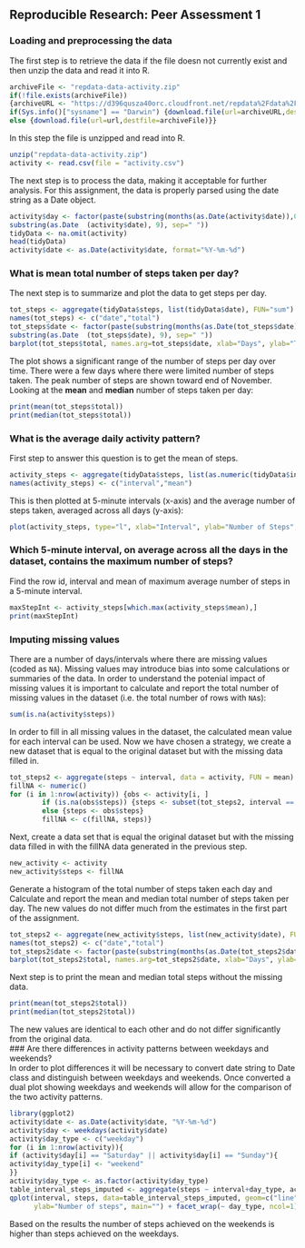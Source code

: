 ## Reproducible Research: Peer Assessment 1
### Loading and preprocessing the data  
The first step is to retrieve the data if the file doesn not currently exist and then unzip the data and read it into R.
```r
archiveFile <- "repdata-data-activity.zip"
if(!file.exists(archiveFile)) 
{archiveURL <- "https://d396qusza40orc.cloudfront.net/repdata%2Fdata%2Factivity.zip"
if(Sys.info()["sysname"] == "Darwin") {download.file(url=archiveURL,destfile=archiveFile,method="curl")} 
else {download.file(url=url,destfile=archiveFile)}}
```
In this step the file is unzipped and read into R.  
```r
unzip("repdata-data-activity.zip")
activity <- read.csv(file = "activity.csv")
```
The next step is to process the data, making it acceptable for further analysis. For this assignment, the data is properly parsed using the date string as a Date object.   
```r
activity$day <- factor(paste(substring(months(as.Date(activity$date)),0,3),
substring(as.Date  (activity$date), 9), sep=" "))
tidyData <- na.omit(activity)
head(tidyData)
activity$date <- as.Date(activity$date, format="%Y-%m-%d") 
```
### What is mean total number of steps taken per day?  
The next step is to summarize and plot the data to get steps per day.
```r
tot_steps <- aggregate(tidyData$steps, list(tidyData$date), FUN="sum")
names(tot_steps) <- c("date","total")
tot_steps$date <- factor(paste(substring(months(as.Date(tot_steps$date)),0,3), 
substring(as.Date  (tot_steps$date), 9), sep=" "))
barplot(tot_steps$total, names.arg=tot_steps$date, xlab="Days", ylab="Total Steps", main="Total Steps Count Per Day", col="red")
```
The plot shows a significant range of the number of steps per day over time.  There were a few days where there were limited number of steps taken.  The peak number of steps are shown toward end of November. 
Looking at the **mean** and **median** number of steps taken per day: 
```r
print(mean(tot_steps$total))
print(median(tot_steps$total))
```
### What is the average daily activity pattern?  
First step to answer this question is to get the mean of steps.  
```r
activity_steps <- aggregate(tidyData$steps, list(as.numeric(tidyData$interval)), FUN="mean")
names(activity_steps) <- c("interval","mean")
```
This is then plotted at 5-minute intervals (x-axis) and the average number of steps taken, averaged across all days (y-axis):
```r
plot(activity_steps, type="l", xlab="Interval", ylab="Number of Steps", main="Daily Activity Pattern", col= "green")
```
### Which 5-minute interval, on average across all the days in the dataset, contains the maximum number of steps?
Find the row id, interval and mean of maximum average number of steps in a 5-minute interval. 
```r
maxStepInt <- activity_steps[which.max(activity_steps$mean),]
print(maxStepInt)
```
### Imputing missing values  
There are a number of days/intervals where there are missing values (coded as `NA`). Missing values may introduce bias into some calculations or summaries of the data.  In order to understand the potenial impact of missing values it is important to calculate and report the total number of missing values in the dataset (i.e. the total number of rows with `NA`s):
```r
sum(is.na(activity$steps))
```
In order to fill in all missing values in the dataset, the calculated mean value for each interval can be used.  Now we have chosen a strategy, we create a new dataset that is equal to the original dataset but with the missing data filled in.
```r
tot_steps2 <- aggregate(steps ~ interval, data = activity, FUN = mean)
fillNA <- numeric()
for (i in 1:nrow(activity)) {obs <- activity[i, ]
        if (is.na(obs$steps)) {steps <- subset(tot_steps2, interval == obs$interval)$steps} 
        else {steps <- obs$steps}
        fillNA <- c(fillNA, steps)}
```
Next, create a data set that is equal the original dataset but with the missing data filled in with the fillNA data generated in the previous step.
```r
new_activity <- activity
new_activity$steps <- fillNA
```
Generate a histogram of the total number of steps taken each day and Calculate and report the mean and median total number of steps taken per day. The new values do not differ much from the estimates in the first part of the assignment.
```r
tot_steps2 <- aggregate(new_activity$steps, list(new_activity$date), FUN="sum")
names(tot_steps2) <- c("date","total")
tot_steps2$date <- factor(paste(substring(months(as.Date(tot_steps2$date)),0,3), substring(as.Date  (tot_steps2$date), 9), sep=" "))
barplot(tot_steps2$total, names.arg=tot_steps2$date, xlab="Days", ylab="Total Steps",main="Total Steps Count Per Day (W/o Missing Data)", col="blue")
```
Next step is to print the mean and median total steps without the missing data.  
```r
print(mean(tot_steps2$total)) 
print(median(tot_steps2$total)) 
```
The new values are identical to each other and do not differ significantly from the original data.  
### Are there differences in activity patterns between weekdays and weekends?  
In order to plot differences it will be necessary to convert date string to Date class and distinguish between weekdays and weekends.  Once converted a dual plot showing weekdays and weekends will allow for the comparison of the two activity patterns.  
```r
library(ggplot2)
activity$date <- as.Date(activity$date, "%Y-%m-%d")
activity$day <- weekdays(activity$date)
activity$day_type <- c("weekday")
for (i in 1:nrow(activity)){
if (activity$day[i] == "Saturday" || activity$day[i] == "Sunday"){
activity$day_type[i] <- "weekend"
}}
activity$day_type <- as.factor(activity$day_type)
table_interval_steps_imputed <- aggregate(steps ~ interval+day_type, activity, mean)
qplot(interval, steps, data=table_interval_steps_imputed, geom=c("line"), xlab="Interval", 
      ylab="Number of steps", main="") + facet_wrap(~ day_type, ncol=1)  
```
Based on the results the number of steps achieved on the weekends is higher than steps achieved on the weekdays. 